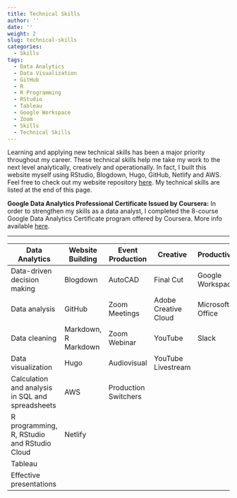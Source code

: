 ```yaml
---
title: Technical Skills
author: ''
date: ''
weight: 2
slug: technical-skills
categories:
  - Skills
tags:
  - Data Analytics
  - Data Visualization
  - GitHub
  - R
  - R Programming
  - RStudio
  - Tableau
  - Google Workspace
  - Zoom
  - Skills
  - Technical Skills
---
```


Learning and applying new technical skills has been a major priority throughout my career. These technical skills help me take my work to the next level analytically, creatively and operationally. In fact, I built this website myself using RStudio, Blogdown, Hugo, GitHub, Netlify and AWS. Feel free to check out my website repository <a href="https://github.com/joeypetosa/portfolio" target="_blank">here</a>. My technical skills are listed at the end of this page.

**Google Data Analytics Professional Certificate Issued by Coursera:** In order to strengthen my skills as a data analyst, I completed the 8-course Google Data Analytics Certificate program offered by Coursera. More info available <a href="https://www.credly.com/badges/54f4df0c-3e42-4654-83d5-0e3912cc141d/public_url" target="_blank">here</a>.  

<div data-iframe-width="150" data-iframe-height="270" data-share-badge-id="54f4df0c-3e42-4654-83d5-0e3912cc141d" data-share-badge-host="https://www.credly.com"></div><script type="text/javascript" async src="//cdn.credly.com/assets/utilities/embed.js"></script>

---

| **Data Analytics**                              | **Website Building** | **Event Production** | **Creative**         | **Productivity** |
| ----------------------------------------------- | -------------------- | -------------------- | -------------------- | ---------------- |
| Data-driven decision making                     | Blogdown             | AutoCAD              | Final Cut            | Google Workspace |
| Data analysis                                   | GitHub               | Zoom Meetings        | Adobe Creative Cloud | Microsoft Office |
| Data cleaning                                   | Markdown, R Markdown | Zoom Webinar         | YouTube              | Slack            |
| Data visualization                              | Hugo                 | Audiovisual          | YouTube Livestream   |                  |
| Calculation and analysis in SQL and spreadsheets| AWS                  | Production Switchers |                      |                  |
| R programming, R, RStudio and RStudio Cloud     | Netlify              |                      |                      |                  |      
| Tableau                                         |                      |                      |                      |                  | 
| Effective presentations                         |                      |                      |                      |                  |
